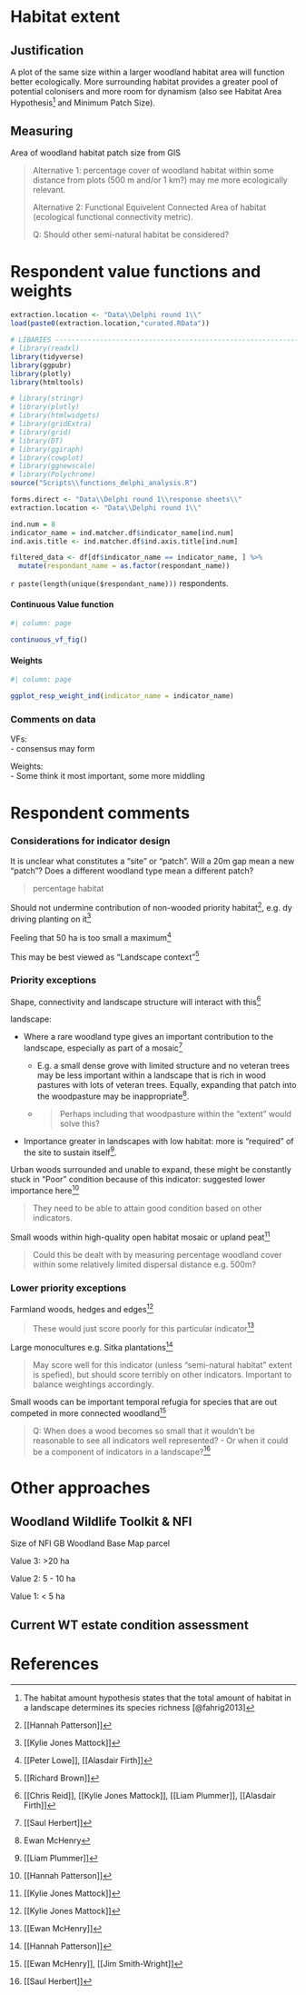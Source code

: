 # Habitat extent

## Justification

A plot of the same size within a larger woodland habitat area will function better ecologically. More surrounding habitat provides a greater pool of potential colonisers and more room for dynamism (also see Habitat Area Hypothesis[^12_extent-1] and Minimum Patch Size).

[^12_extent-1]: The habitat amount hypothesis states that the total amount of habitat in a landscape determines its species richness [@fahrig2013]

## Measuring

Area of woodland habitat patch size from GIS

> Alternative 1: percentage cover of woodland habitat within some distance from plots (500 m and/or 1 km?) may me more ecologically relevant.
>
> Alternative 2: Functional Equivelent Connected Area of habitat (ecological functional connectivity metric).
>
> Q: Should other semi-natural habitat be considered?

# Respondent value functions and weights

```r
extraction.location <- "Data\\Delphi round 1\\"
load(paste0(extraction.location,"curated.RData"))
```

```r

# LIBARIES ---------------------------------------------------------------
# library(readxl)
library(tidyverse)
library(ggpubr)
library(plotly)
library(htmltools)

# library(stringr)
# library(plotly)
# library(htmlwidgets)
# library(gridExtra)
# library(grid)
# library(DT)
# library(ggiraph)
# library(cowplot)
# library(ggnewscale)
# library(Polychrome)
source("Scripts\\functions_delphi_analysis.R")

forms.direct <- "Data\\Delphi round 1\\response sheets\\"
extraction.location <- "Data\\Delphi round 1\\"

```

```r

ind.num = 8
indicator_name = ind.matcher.df$indicator_name[ind.num]
ind.axis.title <- ind.matcher.df$ind.axis.title[ind.num]

filtered_data <- df[df$indicator_name == indicator_name, ] %>% 
  mutate(respondant_name = as.factor(respondant_name))

```

`r paste(length(unique($respondant_name)))` respondents.

::: panel-tabset
#### Continuous Value function

```r
#| column: page

continuous_vf_fig()

```

#### Weights

```r
#| column: page

ggplot_resp_weight_ind(indicator_name = indicator_name)

```
:::

### Comments on data

VFs:\
- consensus may form

Weights:\
- Some think it most important, some more middling

# Respondent comments

### Considerations for indicator design

It is unclear what constitutes a "site" or "patch". Will a 20m gap mean a new "patch"? Does a different woodland type mean a different patch?

> percentage habitat

Should not undermine contribution of non-wooded priority habitat[^12_extent-2], e.g. dy driving planting on it[^12_extent-3]

[^12_extent-2]: \[\[Hannah Patterson\]\]

[^12_extent-3]: \[\[Kylie Jones Mattock\]\]

Feeling that 50 ha is too small a maximum[^12_extent-4]

[^12_extent-4]: \[\[Peter Lowe\]\], \[\[Alasdair Firth\]\]

This may be best viewed as "Landscape context"[^12_extent-5]

[^12_extent-5]: \[\[Richard Brown\]\]

### Priority exceptions

Shape, connectivity and landscape structure will interact with this[^12_extent-6]

[^12_extent-6]: \[\[Chris Reid\]\], \[\[Kylie Jones Mattock\]\], \[\[Liam Plummer\]\], \[\[Alasdair Firth\]\]

landscape:

-   Where a rare woodland type gives an important contribution to the landscape, especially as part of a mosaic[^12_extent-7]
    -   E.g. a small dense grove with limited structure and no veteran trees may be less important within a landscape that is rich in wood pastures with lots of veteran trees. Equally, expanding that patch into the woodpasture may be inappropriate[^12_extent-8].

    -   <div>

        > Perhaps including that woodpasture within the "extent" would solve this?

        </div>
-   Importance greater in landscapes with low habitat: more is "required" of the site to sustain itself[^12_extent-9].

[^12_extent-7]: \[\[Saul Herbert\]\]

[^12_extent-8]: Ewan McHenry

[^12_extent-9]: \[\[Liam Plummer\]\]

Urban woods surrounded and unable to expand, these might be constantly stuck in "Poor" condition because of this indicator: suggested lower importance here[^12_extent-10]

[^12_extent-10]: \[\[Hannah Patterson\]\]

> They need to be able to attain good condition based on other indicators.

Small woods within high-quality open habitat mosaic or upland peat[^12_extent-11]

[^12_extent-11]: \[\[Kylie Jones Mattock\]\]

> Could this be dealt with by measuring percentage woodland cover within some relatively limited dispersal distance e.g. 500m?

### Lower priority exceptions

Farmland woods, hedges and edges[^12_extent-12]

[^12_extent-12]: \[\[Kylie Jones Mattock\]\]

> These would just score poorly for this particular indicator[^12_extent-13]

[^12_extent-13]: \[\[Ewan McHenry\]\]

Large monocultures e.g. Sitka plantations[^12_extent-14]

[^12_extent-14]: \[\[Hannah Patterson\]\]

> May score well for this indicator (unless "semi-natural habitat" extent is spefied), but should score terribly on other indicators. Important to balance weightings accordingly.

Small woods can be important temporal refugia for species that are out competed in more connected woodland[^12_extent-15]

[^12_extent-15]: \[\[Ewan McHenry\]\], \[\[Jim Smith-Wright\]\]

> Q: When does a wood becomes so small that it wouldn't be reasonable to see all indicators well represented? - Or when it could be a component of indicators in a landscape?[^12_extent-16]

[^12_extent-16]: \[\[Saul Herbert\]\]

# Other approaches

## Woodland Wildlife Toolkit & NFI

Size of NFI GB Woodland Base Map parcel

Value 3: \>20 ha

Value 2: 5 - 10 ha

Value 1: \< 5 ha

## Current WT estate condition assessment

# References
